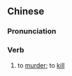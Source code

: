 {{also|诛杀}}
==Chinese==
{{zh-forms|s=诛杀}}

===Pronunciation===
{{zh-pron
|m=zhūshā
|cat=v
}}

===Verb===
{{zh-verb}}

# {{lb|zh|literary}} to [[murder]]; to [[kill]]